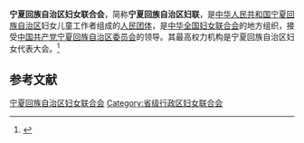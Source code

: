 {{Infobox PRCG
|机构名称 = 宁夏回族自治区妇女联合会
|color    = #FF80BF
|标志1    =
|标志1说明 = [[中华全国妇女联合会|中华全国妇女联合会]]标志
|届数     = 
|任期始   =
|任期终   =
|职位1    = 主席
|人员1    = [[王君兰|王君兰]]
|职位2    = 副主席
|人员2    = 刘　祎{{wrap}}李咏梅{{wrap}}郝晓红{{wrap}}马　英{{wrap}}李东梅
|人数2    = 5
|职位3    =
|人员3    =
|组织法规 = 中华全国妇女联合会章程
|上级机构 = [[中华全国妇女联合会|中华全国妇女联合会]]
|机构类型 = [[人民团体|人民团体]]
|行政级别 = 正厅级
|中共上级 = [[中国共产党宁夏回族自治区委员会|中国共产党宁夏回族自治区委员会]]
|中共本级 = 中国共产党宁夏回族自治区妇女联合会党组
|场所1    = 
|地址1    = 
|时期1    = 
|机构1    = 
|时期2    = 
|机构2    = 
|时期3    = 
|机构3    = 
|邮编1    = 
|官网1    = 
}}
'''宁夏回族自治区妇女联合会'''，简称'''宁夏回族自治区妇联'''，是[[中华人民共和国|中华人民共和国]][[宁夏回族自治区|宁夏回族自治区]]妇女儿童工作者组成的[[人民团体|人民团体]]，是[[中华全国妇女联合会|中华全国妇女联合会]]的地方组织，接受[[中国共产党宁夏回族自治区委员会|中国共产党宁夏回族自治区委员会]]的领导。其最高权力机构是宁夏回族自治区妇女代表大会。<ref>{{Cite web|title=中华全国妇女联合会章程|url=http://www.women.org.cn/art/2003/8/26/art_52_13046.html|accessdate=2020-08-25|work=中华全国妇女联合会|archiveurl=https://web.archive.org/web/20200825153339/http://www.women.org.cn/art/2003/8/26/art_52_13046.html|archivedate=2020-08-25|dead-url=no}}</ref>

== 参考文献 ==
{{reflist|2}}

{{中华人民共和国各省级行政区|妇女联合会}}

{{Authority control}}
[[Category:宁夏回族自治区妇女联合会|]]
[[Category:省级行政区妇女联合会|Category:省级行政区妇女联合会]]